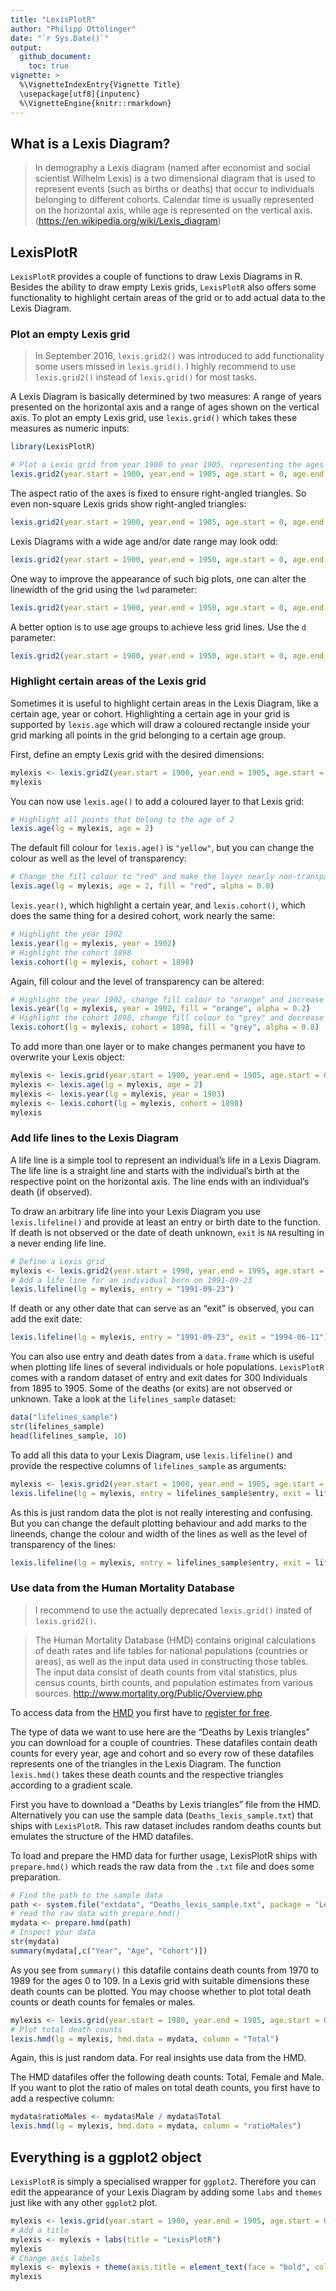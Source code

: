 ```yaml
---
title: "LexisPlotR"
author: "Philipp Ottolinger"
date: "`r Sys.Date()`"
output: 
  github_document:
    toc: true
vignette: >
  %\VignetteIndexEntry{Vignette Title}
  \usepackage[utf8]{inputenc}
  %\VignetteEngine{knitr::rmarkdown}
---
```

## What is a Lexis Diagram?
> In demography a Lexis diagram (named after economist and social scientist Wilhelm Lexis) is a two dimensional diagram that is used to represent events (such as births or deaths) that occur to individuals belonging to different cohorts. Calendar time is usually represented on the horizontal axis, while age is represented on the vertical axis. ([https://en.wikipedia.org/wiki/Lexis_diagram](https://en.wikipedia.org/wiki/Lexis_diagram))

## LexisPlotR

`LexisPlotR` provides a couple of functions to draw Lexis Diagrams in R. Besides the ability to draw empty Lexis grids, `LexisPlotR` also offers some functionality to highlight certain areas of the grid or to add actual data to the Lexis Diagram.

### Plot an empty Lexis grid

> In September 2016, `lexis.grid2()` was introduced to add functionality some users missed in `lexis.grid()`. I highly recommend to use `lexis.grid2()` instead of `lexis.grid()` for most tasks.

A Lexis Diagram is basically determined by two measures: A range of years presented on the horizontal axis and a range of ages shown on the vertical axis. To plot an empty Lexis grid, use `lexis.grid()` which takes these measures as numeric inputs:
```r
library(LexisPlotR)
```
```r
# Plot a Lexis grid from year 1900 to year 1905, representing the ages from 0 to 5
lexis.grid2(year.start = 1900, year.end = 1905, age.start = 0, age.end = 5)
```

The aspect ratio of the axes is fixed to ensure right-angled triangles. So even non-square Lexis grids show right-angled triangles:

```r
lexis.grid2(year.start = 1900, year.end = 1905, age.start = 0, age.end = 7)
```

Lexis Diagrams with a wide age and/or date range may look odd:

```r
lexis.grid2(year.start = 1900, year.end = 1950, age.start = 0, age.end = 50)
```

One way to improve the appearance of such big plots, one can alter the linewidth of the grid using the `lwd` parameter:

```r
lexis.grid2(year.start = 1900, year.end = 1950, age.start = 0, age.end = 50, lwd = 0.1)
```

A better option is to use age groups to achieve less grid lines. Use the `d` parameter:

```r
lexis.grid2(year.start = 1900, year.end = 1950, age.start = 0, age.end = 50, d = 5)
```


### Highlight certain areas of the Lexis grid

Sometimes it is useful to highlight certain areas in the Lexis Diagram, like a certain age, year or cohort. 
Highlighting a certain age in your grid is supported by `lexis.age` which will draw a coloured rectangle inside your grid marking all points in the grid belonging to a certain age group.

First, define an empty Lexis grid with the desired dimensions:

```r
mylexis <- lexis.grid2(year.start = 1900, year.end = 1905, age.start = 0, age.end = 5)
mylexis
```

You can now use `lexis.age()` to add a coloured layer to that Lexis grid:

```r
# Highlight all points that belong to the age of 2
lexis.age(lg = mylexis, age = 2)
```

The default fill colour for `lexis.age()` is `"yellow"`, but you can change the colour as well as the level of transparency:

```r
# Change the fill colour to "red" and make the layer nearly non-transparent
lexis.age(lg = mylexis, age = 2, fill = "red", alpha = 0.8)
```

`lexis.year()`, which highlight a certain year, and `lexis.cohort()`, which does the same thing for a desired cohort, work nearly the same:

```r
# Highlight the year 1902
lexis.year(lg = mylexis, year = 1902)
# Highlight the cohort 1898
lexis.cohort(lg = mylexis, cohort = 1898)
```

Again, fill colour and the level of transparency can be altered:

```r
# Highlight the year 1902, change fill colour to "orange" and increase transparency
lexis.year(lg = mylexis, year = 1902, fill = "orange", alpha = 0.2)
# Highlight the cohort 1898, change fill colour to "grey" and decrease transparency
lexis.cohort(lg = mylexis, cohort = 1898, fill = "grey", alpha = 0.8)
```

To add more than one layer or to make changes permanent you have to overwrite your Lexis object:

```r
mylexis <- lexis.grid(year.start = 1900, year.end = 1905, age.start = 0, age.end = 5)
mylexis <- lexis.age(lg = mylexis, age = 2)
mylexis <- lexis.year(lg = mylexis, year = 1903)
mylexis <- lexis.cohort(lg = mylexis, cohort = 1898)
mylexis
```

### Add life lines to the Lexis Diagram

A life line is a simple tool to represent an individual's life in a Lexis Diagram. The life line is a straight line and starts with the individual's birth at the respective point on the horizontal axis. The line ends with an individual's death (if observed).

To draw an arbitrary life line into your Lexis Diagram you use `lexis.lifeline()` and provide at least an entry or birth date to the function. If death is not observed or the date of death unknown, `exit` is `NA` resulting in a never ending life line.

```r
# Define a Lexis grid
mylexis <- lexis.grid2(year.start = 1990, year.end = 1995, age.start = 0, age.end = 5)
# Add a life line for an individual born on 1991-09-23
lexis.lifeline(lg = mylexis, entry = "1991-09-23")
```

If death or any other date that can serve as an "exit" is observed, you can add the exit date:

```r
lexis.lifeline(lg = mylexis, entry = "1991-09-23", exit = "1994-06-11")
```

You can also use entry and death dates from a `data.frame` which is useful when plotting life lines of several individuals or hole populations. `LexisPlotR` comes with a random dataset of entry and exit dates for 300 Individuals from 1895 to 1905. Some of the deaths (or exits) are not observed or unknown. Take a look at the `lifelines_sample` dataset:

```r
data("lifelines_sample")
str(lifelines_sample)
head(lifelines_sample, 10)
```

To add all this data to your Lexis Diagram, use `lexis.lifeline()` and provide the respective columns of `lifelines_sample` as arguments:

```r
mylexis <- lexis.grid2(year.start = 1900, year.end = 1905, age.start = 0, age.end = 5)
lexis.lifeline(lg = mylexis, entry = lifelines_sample$entry, exit = lifelines_sample$exit)
```

As this is just random data the plot is not really interesting and confusing. But you can change the default plotting behaviour and add marks to the lineends, change the colour and width of the lines as well as the level of transparency of the lines:

```r
lexis.lifeline(lg = mylexis, entry = lifelines_sample$entry, exit = lifelines_sample$exit, lineends = TRUE, colour = "blue", lwd = 1.5, alpha = 0.3)
```

### Use data from the Human Mortality Database

> I recommend to use the actually deprecated `lexis.grid()` insted of `lexis.grid2()`. 

> The Human Mortality Database (HMD) contains original calculations of death rates and life tables for national populations (countries or areas), as well as the input data used in constructing those tables. The input data consist of death counts from vital statistics, plus census counts, birth counts, and population estimates from various sources. [http://www.mortality.org/Public/Overview.php](http://www.mortality.org/Public/Overview.php)

To access data from the [HMD](http://www.mortality.org/) you first have to [register for free](http://www.mortality.org/mp/auth.pl).

The type of data we want to use here are the "Deaths by Lexis triangles" you can download for a couple of countries. These datafiles contain death counts for every year, age and cohort and so every row of these datafiles represents one of the triangles in the Lexis Diagram. The function `lexis.hmd()` takes these death counts and the respective triangles according to a gradient scale.

First you have to download a "Deaths by Lexis triangles" file from the HMD. Alternatively you can use the sample data (`Deaths_lexis_sample.txt`) that ships with `LexisPlotR`. This raw dataset includes random deaths counts but emulates the structure of the HMD datafiles.

To load and prepare the HMD data for further usage, LexisPlotR ships with `prepare.hmd()` which reads the raw data from the `.txt` file and does some preparation.

```r
# Find the path to the sample data
path <- system.file("extdata", "Deaths_lexis_sample.txt", package = "LexisPlotR")
# read the raw data with prepare.hmd()
mydata <- prepare.hmd(path)
# Inspect your data
str(mydata)
summary(mydata[,c("Year", "Age", "Cohort")])
```

As you see from `summary()` this datafile contains death counts from 1970 to 1989 for the ages 0 to 109. In a Lexis grid with suitable dimensions these death counts can be plotted. You may choose whether to plot total death counts or death counts for females or males.

```r
mylexis <- lexis.grid(year.start = 1980, year.end = 1985, age.start = 0, age.end = 5)
# Plot total death counts
lexis.hmd(lg = mylexis, hmd.data = mydata, column = "Total")
```

Again, this is just random data. For real insights use data from the HMD.

The HMD datafiles offer the following death counts: Total, Female and Male. If you want to plot the ratio of males on total death counts, you first have to add a respective column:

```r
mydata$ratioMales <- mydata$Male / mydata$Total
lexis.hmd(lg = mylexis, hmd.data = mydata, column = "ratioMales")
```

## Everything is a ggplot2 object

`LexisPlotR` is simply a specialised wrapper for `ggplot2`. Therefore you can edit the appearance of your Lexis Diagram by adding some `labs` and `themes` just like with any other `ggplot2` plot.

```r
mylexis <- lexis.grid(year.start = 1900, year.end = 1905, age.start = 0, age.end = 5)
# Add a title
mylexis <- mylexis + labs(title = "LexisPlotR")
mylexis
# Change axis labels
mylexis <- mylexis + theme(axis.title = element_text(face = "bold", colour = "red"))
mylexis
```


